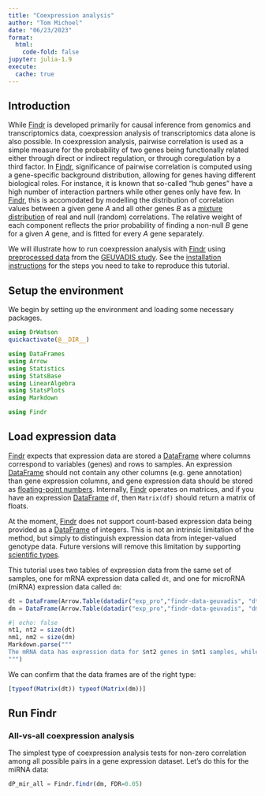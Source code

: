 ```yaml
---
title: "Coexpression analysis"
author: "Tom Michoel"
date: "06/23/2023"
format:
  html:
    code-fold: false
jupyter: julia-1.9
execute: 
  cache: true
---
```

## Introduction

While [Findr][1] is developed primarily for causal inference from genomics and transcriptomics data, coexpression analysis of transcriptomics data alone is also possible. In coexpression analysis, pairwise correlation is used as a simple measure for the probability of two genes being functionally related either through direct or indirect regulation, or through coregulation by a third factor. In [Findr][1], significance of pairwise correlation is computed using a gene-specific background distribution, allowing for genes having different biological roles. For instance, it is known that so-called "hub genes" have a high number of interaction partners while other genes only have few. In [Findr][1], this is accomodated by modelling the distribution of correlation values between a given gene $A$ and all other genes $B$ as a [mixture distribution](https://en.wikipedia.org/wiki/Mixture_distribution) of real and null (random) correlations. The relative weight of each component reflects the prior probability of finding a non-null $B$ gene for a given $A$ gene, and is fitted for every $A$ gene separately.

We will illustrate how to run coexpression analysis with [Findr][1] using [preprocessed data][2] from the [GEUVADIS study][3]. See the [installation instructions](installation.qmd) for the steps you need to take to reproduce this tutorial.

## Setup the environment

We begin by setting up the environment and loading some necessary packages.

```julia
using DrWatson
quickactivate(@__DIR__)

using DataFrames
using Arrow
using Statistics
using StatsBase
using LinearAlgebra
using StatsPlots
using Markdown

using Findr
```

## Load expression data

[Findr][1] expects that expression data are stored a [DataFrame][4] where columns correspond to variables (genes) and rows to samples. An expression [DataFrame][4] should not contain any other columns (e.g. gene annotation) than gene expression columns, and gene expression data should be stored as [floating-point numbers](https://docs.julialang.org/en/v1/manual/integers-and-floating-point-numbers/). Internally, [Findr][1] operates on matrices, and if you have an expression [DataFrame][4] `df`, then `Matrix(df)` should return a matrix of floats.

At the moment, [Findr][1] does not support count-based expression data being provided as a [DataFrame][4] of integers. This is not an intrinsic limitation of the method, but simply to distinguish expression data from integer-valued genotype data. Future versions will remove this limitation by supporting [scientific types](https://juliaai.github.io/ScientificTypes.jl/dev/).

This tutorial uses two tables of expression data from the same set of samples, one for mRNA expression data called `dt`, and one for microRNA (miRNA) expression data called `dm`:

```julia
dt = DataFrame(Arrow.Table(datadir("exp_pro","findr-data-geuvadis", "dt.arrow")));
dm = DataFrame(Arrow.Table(datadir("exp_pro","findr-data-geuvadis", "dm.arrow")));
```

```julia
#| echo: false
nt1, nt2 = size(dt)
nm1, nm2 = size(dm)
Markdown.parse("""
The mRNA data has expression data for $nt2 genes in $nt1 samples, while miRNA data is available for $nm2 miRNAs in the same $nm1 samples.
""")
```

We can confirm that the data frames are of the right type:
```julia
[typeof(Matrix(dt)) typeof(Matrix(dm))]
```

## Run Findr

### All-vs-all coexpression analysis

The simplest type of coexpression analysis tests for non-zero correlation among all possible pairs in a gene expression dataset. Let's do this for the miRNA data:

```julia
dP_mir_all = Findr.findr(dm, FDR=0.05)
```

[1]: https://github.com/tmichoel/Findr.jl
[2]: https://github.com/lingfeiwang/findr-data-geuvadis
[3]: https://doi.org/10.1038/nature12531
[4]: https://dataframes.juliadata.org/stable/